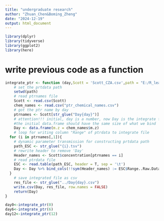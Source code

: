 ---
title: "undergraduate research"
author: "Zhuan_Chen&Boming_Zheng"
date: "2024-12-19"
output: html_document
---

```{r}
library(dplyr)
library(tidyverse)
library(ggplot2)
library(here)
```

# write previous code as a function
```{r}
integrate_ptr <- function (day,Scott = 'Scott_CZA.csv',path = "E:/R_leaning/undergraduate research/PTRDATA") {
    # set the prtdata path
    setwd(path)
    # read ptrnames file
    Scott <- read.csv(Scott)
    chem_names <- read.csv("ptr_chemical_names.csv")
    # got the ptr name by day
    ptrnames <- Scott[str_glue("Day{day}")]
    # attention!!! initial, day is a number, now Day is the integrate file. 
    #the initial data.frame should have the same size of what we bind 'ESC$Range..Raw.Data.'
    Day <- data.frame(m.z = chem_names$m.z)
    # loop for writing column "Range" of ptrdata to integrate file
  for (i in ptrnames[,1]){
    # dynamic parameter transmission for constructing prtdata path
    path_ESC <- str_glue("{i}.tsv")
    # rewrite header to remove 'Day'
    Header_names <- Scott$concentration[ptrnames == i]
    # read ptrdata file
    ESC <- read.table(path_ESC, header = T, sep = '\t')
    Day <- Day %>% bind_cols(!!sym(Header_names) := ESC$Range..Raw.Data.)
  }
    # save integrated file as csv
    res_file <- str_glue("../Day{day}.csv")
    write.csv(Day, res_file, row.names = FALSE)
    return(Day)
}

```



```{r}
day0<-integrate_ptr(0)
day6<-integrate_ptr(6)
day12<-integrate_ptr(12)
```
```{r}
```


```{r}
```


```{r}
```


```{r}
```


```{r}
```


```{r}
```


```{r}
```


```{r}
```





